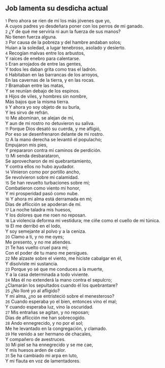 == Job lamenta su desdicha actual ==

{{anchor|1}} <small>1</small> Pero ahora se ríen de mí los más jóvenes que yo,<br>
A cuyos padres yo desdeñara poner con los perros de mi ganado.<br>
{{anchor|2}} <small>2</small> ¿Y de qué me serviría ni aun la fuerza de sus manos?<br>
No tienen fuerza alguna.<br>
{{anchor|3}} <small>3</small> Por causa de la pobreza y del hambre andaban solos;<br>
Huían a la soledad, a lugar tenebroso, asolado y desierto.<br>
{{anchor|4}} <small>4</small> Recogían malvas entre los arbustos,<br>
Y raíces de enebro para calentarse.<br>
{{anchor|5}} <small>5</small> Eran arrojados de entre las gentes,<br>
Y todos les daban grita como tras el ladrón.<br>
{{anchor|6}} <small>6</small> Habitaban en las barrancas de los arroyos,<br>
En las cavernas de la tierra, y en las rocas.<br>
{{anchor|7}} <small>7</small> Bramaban entre las matas,<br>
Y se reunían debajo de los espinos.<br>
{{anchor|8}} <small>8</small> Hijos de viles, y hombres sin nombre,<br>
Más bajos que la misma tierra.<br>
{{anchor|9}} <small>9</small> Y ahora yo soy objeto de su burla,<br>
Y les sirvo de refrán.<br>
{{anchor|10}} <small>10</small> Me abominan, se alejan de mí,<br>
Y aun de mi rostro no detuvieron su saliva.<br>
{{anchor|11}} <small>11</small> Porque Dios desató su cuerda, y me afligió,<br>
Por eso se desenfrenaron delante de mi rostro.<br>
{{anchor|12}} <small>12</small> A la mano derecha se levantó el populacho;<br>
Empujaron mis pies,<br>
Y prepararon contra mí caminos de perdición.<br>
{{anchor|13}} <small>13</small> Mi senda desbarataron,<br>
Se aprovecharon de mi quebrantamiento,<br>
Y contra ellos no hubo ayudador.<br>
{{anchor|14}} <small>14</small> Vinieron como por portillo ancho,<br>
Se revolvieron sobre mi calamidad.<br>
{{anchor|15}} <small>15</small> Se han revuelto turbaciones sobre mí;<br>
Combatieron como viento mi honor,<br>
Y mi prosperidad pasó como nube.<br>
{{anchor|16}} <small>16</small> Y ahora mi alma está derramada en mí;<br>
Días de aflicción se apoderan de mí.<br>
{{anchor|17}} <small>17</small> La noche taladra mis huesos,<br>
Y los dolores que me roen no reposan.<br>
{{anchor|18}} <small>18</small> La violencia deforma mi vestidura; me ciñe como el cuello de mi túnica.<br>
{{anchor|19}} <small>19</small> El me derribó en el lodo,<br>
Y soy semejante al polvo y a la ceniza.<br>
{{anchor|20}} <small>20</small> Clamo a ti, y no me oyes;<br>
Me presento, y no me atiendes.<br>
{{anchor|21}} <small>21</small> Te has vuelto cruel para mí;<br>
Con el poder de tu mano me persigues.<br>
{{anchor|22}} <small>22</small> Me alzaste sobre el viento, me hiciste cabalgar en él,<br>
Y disolviste mi sustancia.<br>
{{anchor|23}} <small>23</small> Porque yo sé que me conduces a la muerte,<br>
Y a la casa determinada a todo viviente.<br>
{{anchor|24}} <small>24</small> Mas él no extenderá la mano contra el sepulcro;<br>
¿Clamarán los sepultados cuando él los quebrantare?<br>
{{anchor|25}} <small>25</small> ¿No lloré yo al afligido?<br>
Y mi alma, ¿no se entristeció sobre el menesteroso?<br>
{{anchor|26}} <small>26</small> Cuando esperaba yo el bien, entonces vino el mal;<br>
Y cuando esperaba luz, vino la oscuridad.<br>
{{anchor|27}} <small>27</small> Mis entrañas se agitan, y no reposan;<br>
Días de aflicción me han sobrecogido.<br>
{{anchor|28}} <small>28</small> Ando ennegrecido, y no por el sol;<br>
Me he levantado en la congregación, y clamado.<br>
{{anchor|29}} <small>29</small> He venido a ser hermano de chacales,<br>
Y compañero de avestruces.<br>
{{anchor|30}} <small>30</small> Mi piel se ha ennegrecido y se me cae,<br>
Y mis huesos arden de calor.<br>
{{anchor|31}} <small>31</small> Se ha cambiado mi arpa en luto,<br>
Y mi flauta en voz de lamentadores.<br>
